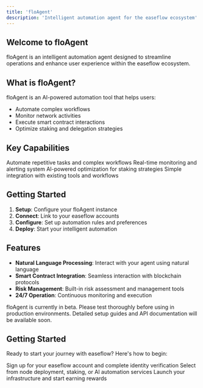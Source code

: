 ```yaml
---
title: 'floAgent'
description: 'Intelligent automation agent for the easeflow ecosystem'
---
```


## Welcome to floAgent

floAgent is an intelligent automation agent designed to streamline operations and enhance user experience within the easeflow ecosystem.

## What is floAgent?

floAgent is an AI-powered automation tool that helps users:
- Automate complex workflows
- Monitor network activities
- Execute smart contract interactions
- Optimize staking and delegation strategies

## Key Capabilities

<CardGroup cols={2}>
  <Card title="Smart Automation" icon="robot" href="#automation">
    Automate repetitive tasks and complex workflows
  </Card>
  <Card title="Intelligent Monitoring" icon="chart-line" href="#monitoring">
    Real-time monitoring and alerting system
  </Card>
  <Card title="Strategy Optimization" icon="brain" href="#optimization">
    AI-powered optimization for staking strategies
  </Card>
  <Card title="Easy Integration" icon="plug" href="#integration">
    Simple integration with existing tools and workflows
  </Card>
</CardGroup>

## Getting Started

1. **Setup**: Configure your floAgent instance
2. **Connect**: Link to your easeflow accounts
3. **Configure**: Set up automation rules and preferences
4. **Deploy**: Start your intelligent automation

## Features

- **Natural Language Processing**: Interact with your agent using natural language
- **Smart Contract Integration**: Seamless interaction with blockchain protocols
- **Risk Management**: Built-in risk assessment and management tools
- **24/7 Operation**: Continuous monitoring and execution

<Warning>
floAgent is currently in beta. Please test thoroughly before using in production environments.
</Warning>

<Info>
Detailed setup guides and API documentation will be available soon.
</Info> 

## Getting Started

Ready to start your journey with easeflow? Here's how to begin:

<Steps>
  <Step title="Create Account">
    Sign up for your easeflow account and complete identity verification
  </Step>
  <Step title="Choose Your Service">
    Select from node deployment, staking, or AI automation services
  </Step>
  <Step title="Deploy & Earn">
    Launch your infrastructure and start earning rewards
  </Step>
</Steps>